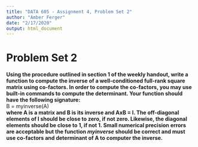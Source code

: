 ---
title: "DATA 605 - Assignment 4, Problem Set 2"
author: "Amber Ferger"
date: "2/17/2020"
output: html_document
---

# Problem Set 2
**Using the procedure outlined in section 1 of the weekly handout, write a function to compute the inverse of a well-conditioned full-rank square matrix using co-factors. In order to compute the co-factors,  you may use built-in commands to compute the determinant. Your function should have the following signature: **  
B = myinverse(A)  
**where A is a matrix and B is its inverse and AxB = I. The off-diagonal elements of I should be close to zero, if not zero. Likewise, the diagonal elements should be close to 1, if not 1. Small numerical precision errors are acceptable but the function *myinverse* should be correct and must use co-factors and determinant of A to computer the inverse.**